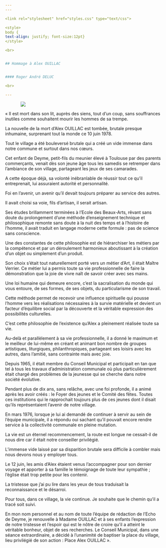 ```yaml
---
---  

<link rel="stylesheet" href="styles.css" type="text/css">

<style>
body {
text-align: justify; font-size:12pt}
</style>

<br>  


## Hommage à Alex OUILLAC    


#### Roger André DELUC    

<br>

---  
```


<div style= "width:100%; top: 0px;margin-left: 50px;margin-right: 50px">

![](2-place-alex-ouillac1.jpg) 
</div>

« Il est mort dans son lit, auprès des siens, tout d’un coup, sans souffrances inutiles comme souhaitent mourir les hommes de sa trempe.

La nouvelle de la mort d’Alex OUILLAC est tombée, brutale presque inhumaine, surprenant tout la monde ce 10 juin 1978.

Tout le village a été bouleversé brutale qui a créé un vide immense dans notre commune et surtout dans nos cœurs.

Cet enfant de Deyme, petit-fils du meunier élevé à Toulouse par des parents commerçants, venait dès son jeune âge tous les samedis se retremper dans l’ambiance de son village, partageant les jeux de ses camarades.

A cette époque déjà, sa volonté inébranlable de réussir tout ce qu’il entreprenait, lui assuraient autorité et personnalité.

Foi en l’avenir, un avenir qu’il devait toujours préparer au service des autres.

Il avait choisi sa voie, fils d’artisan, il serait artisan.

Ses études brillamment terminées à l’Ecole des Beaux-Arts, rêvant sans doute du prolongement d’une méthode d’enseignement technique et philosophique remonte sans doute à la nuit des temps et à l’histoire de l’homme, il avait traduit en langage moderne cette formule : pas de science sans conscience.

Une des constantes de cette philosophie est de hiérarchiser les métiers par la compétence et par un déroulement harmonieux aboutissant à la création d’un objet ou simplement d’un produit.

Son choix s’était tout naturellement porté vers un métier d’Art, il était Maître Verrier. Ce métier lui a permis toute sa vie professionnelle de faire la démonstration que la joie de vivre naît de savoir créer avec ses mains.

Une loi humaine qui demeure encore, c’est la sacralisation du monde qui vous entoure, de ses formes, de ses objets, du particularisme de son travail.

Cette méthode permet de recevoir une influence spirituelle qui pousse l’homme vers les réalisations nécessaires à la survie matérielle et devient un facteur d’équilibre social par la découverte et la véritable expression des possibilités culturelles.

C’est cette philosophie de l’existence qu’Alex a pleinement réalisée toute sa vie.

Au-delà et parallèlement à sa vie professionnelle, il a donné le maximum et le meilleur de lui-même en créant et animant bon nombre de groupes artistiques, liturgiques, philanthropiques, partageant ses loisirs avec les autres, dans l’amitié, sans contrainte mais avec joie.

Depuis 1965, il était membre du Conseil Municipal et participait en tan que tel à tous les travaux d’administration communale où plus particulièrement était chargé des problèmes de la jeunesse qui se cherche dans notre société évolutive.

Pendant plus de dix ans, sans relâche, avec une foi profonde, il a animé après les avoir créés : le Foyer des jeunes et le Comité des fêtes. Toutes ces institutions qui le rapprochait toujours plus de ces jeunes dont il disait qu’ils représentaient l’avenir de notre village.

En mars 1976, lorsque je lui ai demandé de continuer à servir au sein de l’équipe municipale, il a répondu oui sachant qu’il pouvait encore rendre service à la collectivité communale en pleine mutation.

La vie est un éternel recommencement, la route est longue ne cessait-il de nous dire car il était notre conseiller privilégié.

L’immense vide laissé par sa disparition brutale sera difficile à combler mais nous devons nous y employer tous.

Le 12 juin, les amis d’Alex étaient venus l’accompagner pour son dernier voyage et apporter à sa famille le témoignage de toute leur sympathie ; l’église était trop petite pour les contenir.

La tristesse que j’ai pu lire dans les yeux de tous traduisait la reconnaissance et le désarroi.

Pour tous, dans ce village, la vie continue. Je souhaite que le chemin qu’il a tracé soit suivi.

En mon nom personnel et au nom de toute l’équipe de rédaction de l’Echo de Deyme, je renouvelle à Madame OUILLAC et à ses enfants l’expression de notre tristesse et l’espoir qui est le nôtre de croire qu’il a atteint le véritable bonheur, objet de ses recherches.
Le Conseil Municipal, dans une séance extraordinaire, a décidé à l’unanimité de baptiser la place du village, lieu privilégié de son action : Place Alex OUILLAC ».